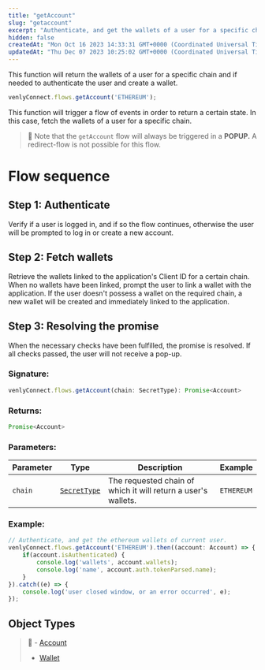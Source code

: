 ```yaml
---
title: "getAccount"
slug: "getaccount"
excerpt: "Authenticate, and get the wallets of a user for a specific chain."
hidden: false
createdAt: "Mon Oct 16 2023 14:33:31 GMT+0000 (Coordinated Universal Time)"
updatedAt: "Thu Dec 07 2023 10:25:02 GMT+0000 (Coordinated Universal Time)"
---
```

This function will return the wallets of a user for a specific chain and if needed to authenticate the user and create a wallet. 

```javascript
venlyConnect.flows.getAccount('ETHEREUM');
```

This function will trigger a flow of events in order to return a certain state. In this case, fetch the wallets of a user for a specific chain.

> 📘 Note that the `getAccount` flow will always be triggered in a **POPUP.** A redirect-flow is not possible for this flow.

# Flow sequence

## Step 1: Authenticate

Verify if a user is logged in, and if so the flow continues, otherwise the user will be prompted to log in or create a new account.

## Step 2: Fetch wallets

Retrieve the wallets linked to the application's Client ID for a certain chain. When no wallets have been linked, prompt the user to link a wallet with the application. If the user doesn't possess a wallet on the required chain, a new wallet will be created and immediately linked to the application. 

## Step 3: Resolving the promise

When the necessary checks have been fulfilled, the promise is resolved. If all checks passed, the user will not receive a pop-up.

### Signature:

```javascript
venlyConnect.flows.getAccount(chain: SecretType): Promise<Account>
```

### Returns:

```javascript
Promise<Account>
```

### Parameters:

| Parameter | Type                                                    | Description                                                   | Example    |
| --------- | ------------------------------------------------------- | ------------------------------------------------------------- | ---------- |
| `chain`   | [`SecretType`](https://venly.readme.io/docs/secrettype) | The requested chain of which it will return a user's wallets. | `ETHEREUM` |

### Example:

```javascript
// Authenticate, and get the ethereum wallets of current user.
venlyConnect.flows.getAccount('ETHEREUM').then((account: Account) => {
    if(account.isAuthenticated) {
        console.log('wallets', account.wallets);
        console.log('name', account.auth.tokenParsed.name);
    }
}).catch((e) => {
    console.log('user closed window, or an error occurred', e);
});
```

## Object Types

> 📘 - [Account](https://venly.readme.io/docs/account)
> - [Wallet](https://venly.readme.io/docs/wallet)
